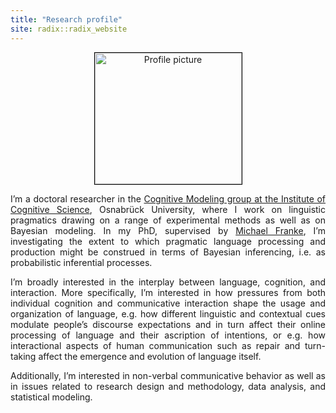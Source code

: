 ```yaml
---
title: "Research profile"
site: radix::radix_website
---
```


<style>
body {
  text-align: justify}

h1 {
  text-align: center
}

.aligncenter {
    text-align: center;
}
</style>

<p class="aligncenter"><img src="images/profile.jpeg" alt="Profile picture" align="middle" style="width:235px;height:210px;border:1px solid black;"></p>

I'm a doctoral researcher in the [Cognitive Modeling group at the Institute of Cognitive Science](https://www.ikw.uni-osnabrueck.de/en/research_groups/cognitive_modeling/home.html), Osnabrück University, where I work on linguistic pragmatics drawing on a range of experimental methods as well as on Bayesian modeling. In my PhD, supervised by [Michael Franke](http://www.home.uni-osnabrueck.de/michfranke/index.html), I'm investigating the extent to which pragmatic language processing and production might be construed in terms of Bayesian inferencing, i.e. as probabilistic inferential processes.

I'm broadly interested in the interplay between language, cognition, and interaction. More specifically, I'm interested in how pressures from both individual cognition and communicative interaction shape the usage and organization of language, e.g. how different linguistic and contextual cues modulate people's discourse expectations and in turn affect their online processing of language and their ascription of intentions, or e.g. how interactional aspects of human communication such as repair and turn-taking affect the emergence and evolution of language itself.

Additionally, I'm interested in non-verbal communicative behavior as well as in issues related to research design and methodology, data analysis, and statistical modeling.
